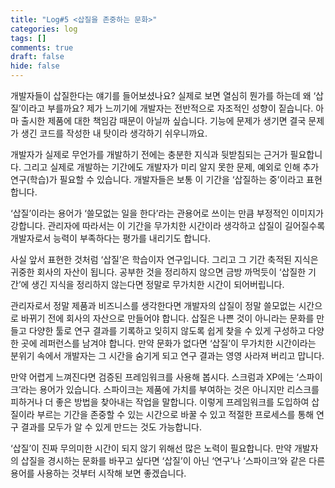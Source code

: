 ```yaml
---
title: "Log#5 <삽질을 존중하는 문화>"
categories: log
tags: []
comments: true
draft: false
hide: false
---
```


개발자들이 삽질한다는 얘기를 들어보셨나요? 실제로 보면 열심히 뭔가를 하는데 왜 ‘삽질’이라고 부를까요? 제가 느끼기에 개발자는 전반적으로 자조적인 성향이 짙습니다. 아마 출시한 제품에 대한 책임감 때문이 아닐까 싶습니다. 기능에 문제가 생기면 결국 문제가 생긴 코드를 작성한 내 탓이라 생각하기 쉬우니까요.

개발자가 실제로 무언가를 개발하기 전에는 충분한 지식과 뒷받침되는 근거가 필요합니다. 그리고 실제로 개발하는 기간에도 개발자가 미리 알지 못한 문제, 예외로 인해 추가 연구(학습)가 필요할 수 있습니다. 개발자들은 보통 이 기간을 ‘삽질하는 중’이라고 표현합니다.

‘삽질’이라는 용어가 ‘쓸모없는 일을 한다’라는 관용어로 쓰이는 만큼 부정적인 이미지가 강합니다. 관리자에 따라서는 이 기간을 무가치한 시간이라 생각하고 삽질이 길어질수록 개발자로서 능력이 부족하다는 평가를 내리기도 합니다.

사실 앞서 표현한 것처럼 ‘삽질’은 학습이자 연구입니다. 그리고 그 기간 축적된 지식은 귀중한 회사의 자산이 됩니다. 공부한 것을 정리하지 않으면 금방 까먹듯이 ‘삽질한 기간’에 생긴 지식을 정리하지 않는다면 정말로 무가치한 시간이 되어버립니다.

관리자로서 정말 제품과 비즈니스를 생각한다면 개발자의 삽질이 정말 쓸모없는 시간으로 바뀌기 전에 회사의 자산으로 만들어야 합니다. 삽질은 나쁜 것이 아니라는 문화를 만들고 다양한 툴로 연구 결과를 기록하고 잊히지 않도록 쉽게 찾을 수 있게 구성하고 다양한 곳에 레퍼런스를 남겨야 합니다. 만약 문화가 없다면 ‘삽질’이 무가치한 시간이라는 분위기 속에서 개발자는 그 시간을 숨기게 되고 연구 결과는 영영 사라져 버리고 맙니다.

만약 어렵게 느껴진다면 검증된 프레임워크를 사용해 봅시다. 스크럼과 XP에는 ‘스파이크’라는 용어가 있습니다. 스파이크는 제품에 가치를 부여하는 것은 아니지만 리스크를 피하거나 더 좋은 방법을 찾아내는 작업을 말합니다. 이렇게 프레임워크를 도입하여 삽질이라 부르는 기간을 존중할 수 있는 시간으로 바꿀 수 있고 적절한 프로세스를 통해 연구 결과를 모두가 알 수 있게 만드는 것도 가능합니다.

‘삽질’이 진짜 무의미한 시간이 되지 않기 위해선 많은 노력이 필요합니다. 만약 개발자의 삽질을 경시하는 문화를 바꾸고 싶다면 ‘삽질’이 아닌 ‘연구’나 ‘스파이크’와 같은 다른 용어를 사용하는 것부터 시작해 보면 좋겠습니다.
